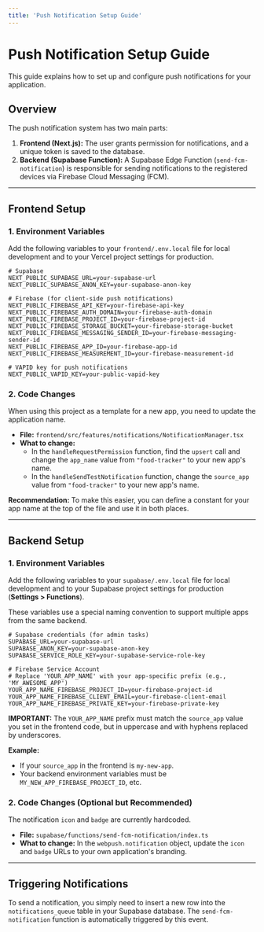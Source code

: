 ```yaml
---
title: 'Push Notification Setup Guide'
---
```

# Push Notification Setup Guide

This guide explains how to set up and configure push notifications for your application.

## Overview

The push notification system has two main parts:

1.  **Frontend (Next.js):** The user grants permission for notifications, and a unique token is saved to the database.
2.  **Backend (Supabase Function):** A Supabase Edge Function (`send-fcm-notification`) is responsible for sending notifications to the registered devices via Firebase Cloud Messaging (FCM).

---

## Frontend Setup

### 1. Environment Variables

Add the following variables to your `frontend/.env.local` file for local development and to your Vercel project settings for production.

```
# Supabase
NEXT_PUBLIC_SUPABASE_URL=your-supabase-url
NEXT_PUBLIC_SUPABASE_ANON_KEY=your-supabase-anon-key

# Firebase (for client-side push notifications)
NEXT_PUBLIC_FIREBASE_API_KEY=your-firebase-api-key
NEXT_PUBLIC_FIREBASE_AUTH_DOMAIN=your-firebase-auth-domain
NEXT_PUBLIC_FIREBASE_PROJECT_ID=your-firebase-project-id
NEXT_PUBLIC_FIREBASE_STORAGE_BUCKET=your-firebase-storage-bucket
NEXT_PUBLIC_FIREBASE_MESSAGING_SENDER_ID=your-firebase-messaging-sender-id
NEXT_PUBLIC_FIREBASE_APP_ID=your-firebase-app-id
NEXT_PUBLIC_FIREBASE_MEASUREMENT_ID=your-firebase-measurement-id

# VAPID key for push notifications
NEXT_PUBLIC_VAPID_KEY=your-public-vapid-key
```

### 2. Code Changes

When using this project as a template for a new app, you need to update the application name.

-   **File:** `frontend/src/features/notifications/NotificationManager.tsx`
-   **What to change:**
    -   In the `handleRequestPermission` function, find the `upsert` call and change the `app_name` value from `"food-tracker"` to your new app's name.
    -   In the `handleSendTestNotification` function, change the `source_app` value from `"food-tracker"` to your new app's name.

**Recommendation:** To make this easier, you can define a constant for your app name at the top of the file and use it in both places.

---

## Backend Setup

### 1. Environment Variables

Add the following variables to your `supabase/.env.local` file for local development and to your Supabase project settings for production (**Settings > Functions**).

These variables use a special naming convention to support multiple apps from the same backend.

```
# Supabase credentials (for admin tasks)
SUPABASE_URL=your-supabase-url
SUPABASE_ANON_KEY=your-supabase-anon-key
SUPABASE_SERVICE_ROLE_KEY=your-supabase-service-role-key

# Firebase Service Account
# Replace 'YOUR_APP_NAME' with your app-specific prefix (e.g., 'MY_AWESOME_APP')
YOUR_APP_NAME_FIREBASE_PROJECT_ID=your-firebase-project-id
YOUR_APP_NAME_FIREBASE_CLIENT_EMAIL=your-firebase-client-email
YOUR_APP_NAME_FIREBASE_PRIVATE_KEY=your-firebase-private-key
```

**IMPORTANT:** The `YOUR_APP_NAME` prefix must match the `source_app` value you set in the frontend code, but in uppercase and with hyphens replaced by underscores.

**Example:**
-   If your `source_app` in the frontend is `my-new-app`.
-   Your backend environment variables must be `MY_NEW_APP_FIREBASE_PROJECT_ID`, etc.

### 2. Code Changes (Optional but Recommended)

The notification `icon` and `badge` are currently hardcoded.

-   **File:** `supabase/functions/send-fcm-notification/index.ts`
-   **What to change:** In the `webpush.notification` object, update the `icon` and `badge` URLs to your own application's branding.

---

## Triggering Notifications

To send a notification, you simply need to insert a new row into the `notifications_queue` table in your Supabase database. The `send-fcm-notification` function is automatically triggered by this event.